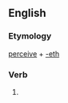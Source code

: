 ==English==

===Etymology===
[[perceive]] + [[-eth]]

===Verb===
{{infl|en|verb form}}

# {{archaic third-person singular of|perceive}}